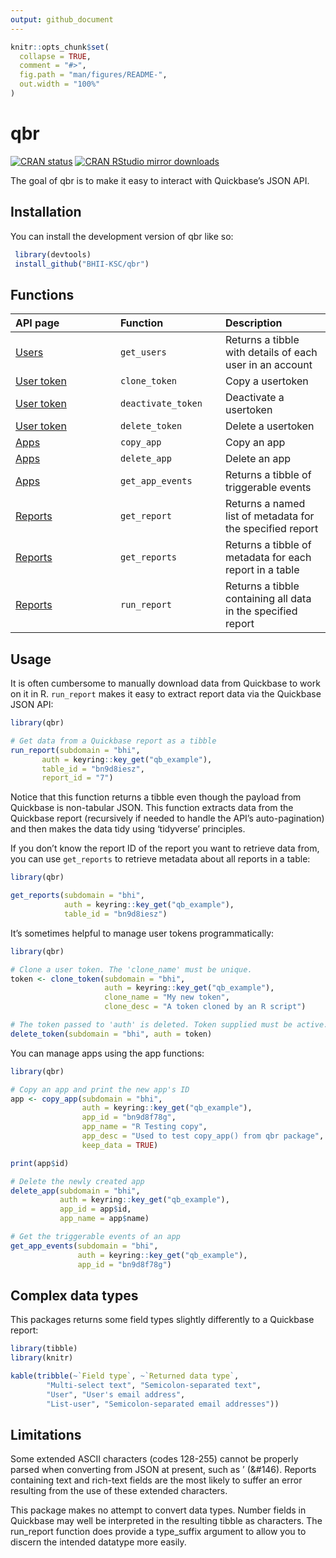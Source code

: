 ```yaml
---
output: github_document
---
```


<!-- README.md is generated from README.Rmd. Please edit that file -->

```r
knitr::opts_chunk$set(
  collapse = TRUE,
  comment = "#>",
  fig.path = "man/figures/README-",
  out.width = "100%"
)
```

# qbr

<!-- badges: start -->
[![CRAN status](https://www.r-pkg.org/badges/version/qbr)](https://cran.r-project.org/package=qbr)
[![CRAN RStudio mirror downloads](http://cranlogs.r-pkg.org/badges/qbr)](https://cran.r-project.org/package=qbr)
<!-- badges: end -->

The goal of qbr is to make it easy to interact with Quickbase's JSON API.

## Installation

You can install the development version of qbr like so:

``` r
 library(devtools)
 install_github("BHII-KSC/qbr")
```

## Functions

|API page|Function|Description|
|:---|:---|:---|
|[Users](https://developer.quickbase.com/operation/getUsers)|`get_users`|Returns a tibble with details of each user in an account|
|[User token](https://developer.quickbase.com/operation/cloneUserToken)|`clone_token`|Copy a usertoken|
|[User token](https://developer.quickbase.com/operation/deactivateUserToken)|`deactivate_token`|Deactivate a usertoken|
|[User token](https://developer.quickbase.com/operation/deleteUserToken)|`delete_token`|Delete a usertoken|
|[Apps](https://developer.quickbase.com/operation/copyApp)|`copy_app`|Copy an app|
|[Apps](https://developer.quickbase.com/operation/deleteApp)|`delete_app`|Delete an app|
|[Apps](https://developer.quickbase.com/operation/getAppEvents)|`get_app_events`|Returns a tibble of triggerable events|
|[Reports](https://developer.quickbase.com/operation/getReport)|`get_report`|Returns a named list of metadata for the specified report|
|[Reports](https://developer.quickbase.com/operation/getTableReports)|`get_reports`|Returns a tibble of metadata for each report in a table|
|[Reports](https://developer.quickbase.com/operation/runReport)|`run_report`|Returns a tibble containing all data in the specified report|

## Usage

It is often cumbersome to manually download data from Quickbase to work on it in R.
`run_report` makes it easy to extract report data via the Quickbase JSON API:

```r
library(qbr)

# Get data from a Quickbase report as a tibble
run_report(subdomain = "bhi",
       auth = keyring::key_get("qb_example"),
       table_id = "bn9d8iesz",
       report_id = "7")

```

Notice that this function returns a tibble even though the payload from Quickbase
is non-tabular JSON. This function extracts data from the Quickbase report 
(recursively if needed to handle the API's auto-pagination) and then makes the
data tidy using 'tidyverse' principles. 


If you don't know the report ID of the report you want to retrieve data from,
you can use `get_reports` to retrieve metadata about all reports in a table:

```r
library(qbr)

get_reports(subdomain = "bhi",
            auth = keyring::key_get("qb_example"),
            table_id = "bn9d8iesz")
```


It's sometimes helpful to manage user tokens programmatically:

```r
library(qbr)

# Clone a user token. The 'clone_name' must be unique. 
token <- clone_token(subdomain = "bhi", 
                     auth = keyring::key_get("qb_example"),
                     clone_name = "My new token",
                     clone_desc = "A token cloned by an R script")

# The token passed to 'auth' is deleted. Token supplied must be active.
delete_token(subdomain = "bhi", auth = token)

```


You can manage apps using the app functions:
```r
library(qbr)

# Copy an app and print the new app's ID
app <- copy_app(subdomain = "bhi",
                auth = keyring::key_get("qb_example"),
          	    app_id = "bn9d8f78g",
          	    app_name = "R Testing copy",
          	    app_desc = "Used to test copy_app() from qbr package",
          	    keep_data = TRUE)

print(app$id)

# Delete the newly created app
delete_app(subdomain = "bhi",
           auth = keyring::key_get("qb_example"),
           app_id = app$id,
           app_name = app$name)

# Get the triggerable events of an app
get_app_events(subdomain = "bhi",
               auth = keyring::key_get("qb_example"),
               app_id = "bn9d8f78g")

```

## Complex data types

This packages returns some field types slightly differently to a Quickbase report:
```r
library(tibble)
library(knitr)

kable(tribble(~`Field type`, ~`Returned data type`,
        "Multi-select text", "Semicolon-separated text",
        "User", "User's email address",
        "List-user", "Semicolon-separated email addresses"))
```


## Limitations

Some extended ASCII characters (codes 128-255) cannot be properly parsed when 
converting from JSON at present, such as ’ (&#146). Reports containing text and 
rich-text fields are the most likely to suffer an error resulting from the use of 
these extended characters. 

This package makes no attempt to convert data types. Number fields in Quickbase
may well be interpreted in the resulting tibble as characters. The run_report function
does provide a type_suffix argument to allow you to discern the intended datatype
more easily.

